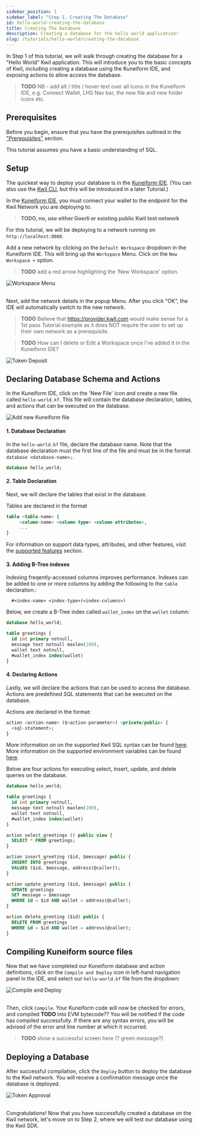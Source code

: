 ```yaml
---
sidebar_position: 1
sidebar_label: "Step 1. Creating The Database"
id: hello-world-creating-the-database
title: Creating The Database
description: Creating a database for the hello world application!
slug: /tutorials/hello-world/creating-the-database
---
```

In Step 1 of this tutorial, we will walk through creating the database for a "Hello World" Kwil application.
This will introduce you to the basic concepts of Kwil, including creating a database using the Kuneiform IDE, and exposing actions to allow access the database.

> **TODO** NB - add alt / title / hover text over all icons in the Kuneiform IDE, e.g. Connect Wallet, LHS Nav bar, the new file and new folder icons etc.

## Prerequisites

Before you begin, ensure that you have the prerequisites outlined in the ["Prerequisites"](../../prerequisites.md) section.

This tutorial assumes you have a basic understanding of SQL.

## Setup

The quickest way to deploy your database is in the [Kuneiform IDE](https://ide.kwil.com). (You can also use the [Kwil CLI](/docs/kwil-cli/installation), but this will be introduced in a later Tutorial.)

In the [Kuneiform IDE](https://ide.kwil.com/), you must connect your wallet to the endpoint for the Kwil Network you are deploying to. 

> **TODO, no, use either Goerli or existing public Kwil test network**

For this tutorial, we will be deploying to a network running on `http://localhost:8080`. 

Add a new network by clicking on the `Default Workspace` dropdown in the Kuneiform IDE. This will bring up the `Workspace` Menu. Click on the `New Workspace +` option.

> **TODO** add a red arrow highlighting the 'New Workspace' option.

<div style={{ display: "flex", justifyContent: "center" }}>
  <img src={require("./assets/workspace-menu.png").default} alt="Workspace Menu" />
</div>
<br />

Next, add the network details in the popup Menu. After you click "OK", the IDE will automatically switch to the new network.

> **TODO** Believe that https://provider.kwil.com would make sense for a 1st pass Tutorial example as it does NOT require the user to set up their own network as a prerequisite.

> **TODO** How can I delete or Edit a Workspace once I've added it in the Kuneiform IDE?

<div style={{ display: "flex", justifyContent: "center"  }}>
  <img src={require("./assets/add-workspace.png").default} alt="Token Deposit" />
</div>

## Declaring Database Schema and Actions

In the Kuneiform IDE, click on the 'New File' icon and create a new file called `hello-world.kf`. This file will contain the database declaration, tables, and actions that can be executed on the database.

<div style={{ display: "flex", justifyContent: "center"  }}>
  <img src={require("./assets/add-new-file.png").default} alt="Add new Kuneiform file" />
</div>

#### 1. Database Declaration
In the `hello-world.kf` file, declare the database name. Note that the database declaration must the first line of the file and must be in the format `database <database-name>;`.

```sql title="hello-world.kf"
database hello_world;
```

#### 2. Table Declaration
Next, we will declare the tables that exist in the database. 

Tables are declared in the format 

```sql
table <table-name> { 
     <column-name> <column-type> <column-attributes>, 
     ...
}
```

For information on support data types, attributes, and other features, visit the [supported features](../../kuneiform/supported-features) section.

#### 3. Adding B-Tree indexes

Indexing freqently-accessed columns improves performance. Indexes can be added to one or more columns by adding the following to the `table` declaration.:
```
  #<index-name> <index-type>(<index-columns>)
``` 

Below, we create a B-Tree index called `wallet_index` on the `wallet` column:

```sql title="hello-world.kf"
database hello_world;

table greetings {
  id int primary notnull,
  message text notnull maxlen(100),
  wallet text notnull,
  #wallet_index index(wallet)
}
```

#### 4. Declaring Actions
Lastly, we will declare the actions that can be used to access the database. 
Actions are predefined SQL statements that can be executed on the database. 

Actions are declared in the format:
```sql
action <action-name> ($<action-parameter>) <private/public> { 
  <sql-statement>;
}
``` 
More information on on the supported Kwil SQL syntax can be found [here](/docs/category/sql-as-understood-by-kwil). More information on the supported environment variables can be found [here](../../kuneiform/dml#using-contextual-variables-in-actions).

Below are four actions for executing select, insert, update, and delete queries on the database.

```sql title="hello-world.kf"
database hello_world;

table greetings {
  id int primary notnull,
  message text notnull maxlen(100),
  wallet text notnull,
  #wallet_index index(wallet)
}

action select_greetings () public view {
  SELECT * FROM greetings;
}

action insert_greeting ($id, $message) public {
  INSERT INTO greetings
  VALUES ($id, $message, address(@caller));
}

action update_greeting ($id, $message) public {
  UPDATE greetings 
  SET message = $message 
  WHERE id = $id AND wallet = address(@caller);
}

action delete_greeting ($id) public {
  DELETE FROM greetings 
  WHERE id = $id AND wallet = address(@caller);
}
```

## Compiling Kuneiform source files
Now that we have completed our Kuneiform database and action definitions, click on the `Compile and Deploy` icon in left-hand navigation panel in the IDE, 
and select our `hello-world.kf` file from the dropdown:

<div style={{ display: "flex", justifyContent: "center"  }}>
  <img src={require("./assets/compile-kuneiform.png").default} alt="Compile and Deploy" />
</div>
<br />

Then, click `Compile`. Your Kuneiform code will now be checked for errors, and compiled **TODO** into EVM bytecode??
You will be notified if the code has compiled successfully. If there are any syntax errors, you will be advised of the error and line number at which it occurred.

> **TODO** show a successful screen here (? green message?)


## Deploying a Database

After successful compilation, click the `Deploy` button to deploy the database to the Kwil network. 
You will receive a confirmation message once the database is deployed.

<div style={{ display: "flex", justifyContent: "center", width: "75%", margin: "auto" }}>
  <img src={require("./assets/deploy-successful.png").default} alt="Token Approval" />
</div>
<br />

Congratulations! Now that you have successfully created a database on the Kwil network, let's move on to Step 2, where we will test our database using the Kwil SDK.